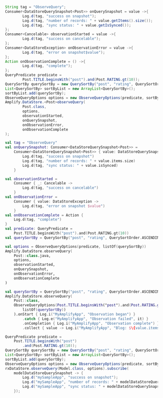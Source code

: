 <BlockSwitcher>
<Block name="Java">

```java
String tag = "ObserveQuery";
Consumer<DataStoreQuerySnapshot<Post>> onQuerySnapshot = value ->{
        Log.d(tag, "success on snapshot");
        Log.d(tag, "number of records: " + value.getItems().size());
        Log.d(tag, "sync status: " + value.getIsSynced());
};
Consumer<Cancelable> observationStarted = value ->{
        Log.d(tag, "success on cancelable");
};
Consumer<DataStoreException> onObservationError = value ->{
        Log.d(tag, "error on snapshot$value");
};
Action onObservationComplete = () ->{
        Log.d(tag, "complete");
};
QueryPredicate predicate =
        Post.TITLE.beginsWith("post").and(Post.RATING.gt(10));
QuerySortBy querySortBy = new QuerySortBy("post", "rating", QuerySortOrder.ASCENDING);
List<QuerySortBy> sortByList = new ArrayList<QuerySortBy>();
sortByList.add(querySortBy);
ObserveQueryOptions options = new ObserveQueryOptions(predicate, sortByList);
Amplify.DataStore.<Post>observeQuery(
        Post.class,
        options,
        observationStarted,
        onQuerySnapshot,
        onObservationError,
        onObservationComplete
);
```

</Block>
<Block name="Kotlin - Callbacks">

```kotlin
val tag = "ObserveQuery"
val onQuerySnapshot: Consumer<DataStoreQuerySnapshot<Post>> =
    Consumer<DataStoreQuerySnapshot<Post>> { value: DataStoreQuerySnapshot<Post> ->
        Log.d(tag, "success on snapshot")
        Log.d(tag, "number of records: " + value.items.size)
        Log.d(tag, "sync status: " + value.isSynced)
    }

val observationStarted =
    Consumer { _: Cancelable ->
        Log.d(tag, "success on cancelable")
    }
val onObservationError =
    Consumer { value: DataStoreException ->
        Log.d(tag, "error on snapshot $value")
    }
val onObservationComplete = Action {
    Log.d(tag, "complete")
}
val predicate: QueryPredicate =
    Post.TITLE.beginsWith("post").and(Post.RATING.gt(10))
val querySortBy = QuerySortBy("post", "rating", QuerySortOrder.ASCENDING)

val options = ObserveQueryOptions(predicate, listOf(querySortBy))
Amplify.DataStore.observeQuery(
    Post::class.java,
    options,
    observationStarted,
    onQuerySnapshot,
    onObservationError,
    onObservationComplete
)
```

</Block>
<Block name="Kotlin - Coroutines">

```kotlin
val querySortBy = QuerySortBy("post", "rating", QuerySortOrder.ASCENDING)
Amplify.DataStore.observeQuery(
    Post::class,
    ObserveQueryOptions(Post.TITLE.beginsWith("post").and(Post.RATING.gt(10)),
        listOf(querySortBy))
    ).onStart { Log.i("MyAmplifyApp", "Observation began") }
        .catch { Log.e("MyAmplifyApp", "Observation failed", it) }
        .onCompletion { Log.i("MyAmplifyApp", "Observation complete") }
        .collect { value -> Log.i("MyAmplifyApp", "Blog: $\{value.items.size}") }
```

</Block>
<Block name="RxJava">

```java
QueryPredicate predicate =
    Post.TITLE.beginsWith("post")
        .and(Post.RATING.gt(10));
QuerySortBy querySortBy = new QuerySortBy("post", "rating", QuerySortOrder.ASCENDING);
List<QuerySortBy> sortByList = new ArrayList<QuerySortBy>();
sortByList.add(querySortBy);
ObserveQueryOptions options = new ObserveQueryOptions(predicate, sortByList);
rxDataStore.observeQuery(Model.class, options).subscribe(
    modelDataStoreQuerySnapshot -> {
        Log.d("mySampleApp", "success on snapshot");
        Log.d("mySampleApp", "number of records: " + modelDataStoreQuerySnapshot.getItems().size());
        Log.d("mySampleApp", "sync status: " + modelDataStoreQuerySnapshot.getIsSynced());
    });
```

</Block>
</BlockSwitcher>
